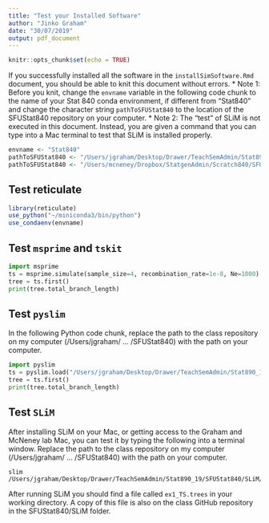 ```yaml
---
title: "Test your Installed Software"
author: "Jinko Graham"
date: "30/07/2019"
output: pdf_document
---
```


```r
knitr::opts_chunk$set(echo = TRUE)
```


If you successfully installed all the software 
in the `installSimSoftware.Rmd` document, you 
should be able to knit this document without 
errors. 
* Note 1: Before you knit, change the `envname`
variable in the following code chunk to the 
name of your Stat 840 conda environment, 
if different from "Stat840" and change
the character string `pathToSFUStat840`
to the location of the SFUStat840 repository on 
your computer.
* Note 2: The "test" of SLiM is not executed
in this document. Instead, you are given 
a command that you can type into a Mac
terminal to test that SLiM is 
installed properly.


```r
envname <- "Stat840"
pathToSFUStat840 <- "/Users/jgraham/Desktop/Drawer/TeachSemAdmin/Stat890_19/SFUStat840"
pathToSFUStat840 <- "/Users/mcneney/Dropbox/StatgenAdmin/Scratch840/SFUStat840"
```


## Test reticulate

```r
library(reticulate)
use_python("~/miniconda3/bin/python")
use_condaenv(envname)
```

## Test `msprime` and `tskit`

```python
import msprime
ts = msprime.simulate(sample_size=4, recombination_rate=1e-8, Ne=1000)
tree = ts.first()
print(tree.total_branch_length)
```


## Test `pyslim`

In the following Python code chunk, replace the path to the 
class repository on my computer (/Users/jgraham/ ... /SFUStat840) 
with the path on your computer.

```python
import pyslim
ts = pyslim.load("/Users/jgraham/Desktop/Drawer/TeachSemAdmin/Stat890_19/SFUStat840/SLiM/ex1_TS.trees")
tree = ts.first()
print(tree.total_branch_length)
```


## Test `SLiM`

After installing SLiM on your Mac, or getting access to the Graham and 
McNeney lab Mac, you
can test it by typing the following into a
terminal window.
Replace the path to the 
class repository on my computer (/Users/jgraham/ ... /SFUStat840) 
with the path on your computer.

```
slim /Users/jgraham/Desktop/Drawer/TeachSemAdmin/Stat890_19/SFUStat840/SLiM/HallerExample.txt
```

After running SLiM you should find a file called `ex1_TS.trees` in your working directory. A copy of this file is also on the class GitHub repository
in the SFUStat840/SLiM folder.
